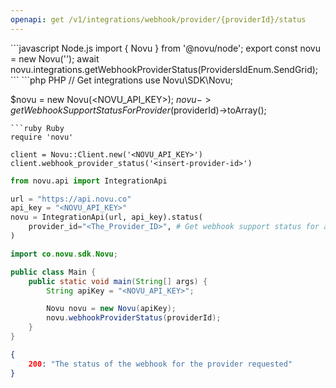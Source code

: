 ```yaml
---
openapi: get /v1/integrations/webhook/provider/{providerId}/status
---
```


<Snippet file="apikey-warning.mdx" />

<RequestExample>
```javascript Node.js
import { Novu } from '@novu/node';  
export const novu = new Novu('<REPLACE_WITH_API_KEY_FROM_ADMIN_PANEL>');
await novu.integrations.getWebhookProviderStatus(ProvidersIdEnum.SendGrid);
```
```php PHP
// Get integrations
use Novu\SDK\Novu;

$novu = new Novu(<NOVU_API_KEY>);
$novu->getWebhookSupportStatusForProvider($providerId)->toArray();
```
```ruby Ruby
require 'novu'

client = Novu::Client.new('<NOVU_API_KEY>')
client.webhook_provider_status('<insert-provider-id>')
```
```python Python
from novu.api import IntegrationApi

url = "https://api.novu.co"
api_key = "<NOVU_API_KEY>"
novu = IntegrationApi(url, api_key).status(
    provider_id="<The_Provider_ID>", # Get webhook support status for a given provider using its providerID.
)
```
```java Java
import co.novu.sdk.Novu;

public class Main {
    public static void main(String[] args) {
        String apiKey = "<NOVU_API_KEY>";

        Novu novu = new Novu(apiKey);
        novu.webhookProviderStatus(providerId);
    }
}
```


</RequestExample>

<ResponseExample>

```json Response
{
    200: "The status of the webhook for the provider requested"
}
```

</ResponseExample>
